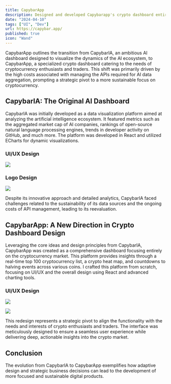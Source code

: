 ```yaml
---
title: CapybarApp
description: Designed and developed Capybarapp's crypto dashboard entirely on my own, focusing on UI/UX and the overall design, using React.
date: "2024-04-10"
tags: ["UI", "Dev"]
url: https://capybar.app/
published: true
icon: "Wand"
---
```


CapybarApp outlines the transition from CapybarIA, an ambitious AI dashboard designed to visualize the dynamics of the AI ecosystem, to CapybarApp, a specialized crypto dashboard catering to the needs of cryptocurrency enthusiasts and traders. This shift was primarily driven by the high costs associated with managing the APIs required for AI data aggregation, prompting a strategic pivot to a more sustainable focus on cryptocurrency.

## CapybarIA: The Original AI Dashboard

CapybarIA was initially developed as a data visualization platform aimed at analyzing the artificial intelligence ecosystem. It featured metrics such as the aggregated market cap of AI companies, rankings of open-source natural language processing engines, trends in developer activity on GitHub, and much more. The platform was developed in React and utilized ECharts for dynamic visualizations.

### UI/UX Design

![](/images/capybaria-ui.webp)

### Logo Design

![](/images/capybaria-app.webp)

Despite its innovative approach and detailed analytics, CapybarIA faced challenges related to the sustainability of its data sources and the ongoing costs of API management, leading to its reevaluation.

## CapybarApp: A New Direction in Crypto Dashboard Design

Leveraging the core ideas and design principles from CapybarIA, CapybarApp was created as a comprehensive dashboard focusing entirely on the cryptocurrency market. This platform provides insights through a real-time top 100 cryptocurrency list, a crypto heat map, and countdowns to halving events across various coins. I crafted this platform from scratch, focusing on UI/UX and the overall design using React and advanced charting tools.

### UI/UX Design

![](/images/capybarapp-2.webp)

![](/images/capybarapp-1.webp)

This redesign represents a strategic pivot to align the functionality with the needs and interests of crypto enthusiasts and traders. The interface was meticulously designed to ensure a seamless user experience while delivering deep, actionable insights into the crypto market.

## Conclusion

The evolution from CapybarIA to CapybarApp exemplifies how adaptive design and strategic business decisions can lead to the development of more focused and sustainable digital products.
